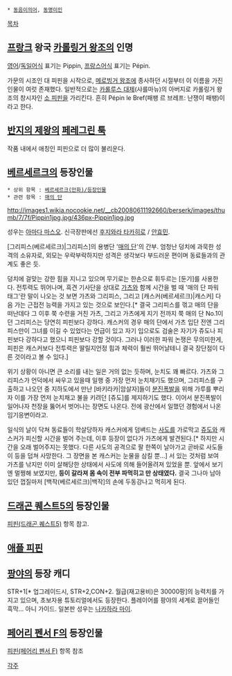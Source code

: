  * [[동음이의어]], [[동명이인]]

[[목차]]

== [[프랑크]] 왕국 [[카롤링거 왕조]]의 인명 ==
[[영어]]/[[독일어]]식 표기는 Pippin, [[프랑스어]]식 표기는 Pépin.

가문의 시조인 대 피핀을 시작으로, [[메로빙거 왕조]]에 종사하던 시절부터 이 이름을 가진 인물이 여럿 존재했다. 일반적으로는 [[카롤루스 대제]](샤를마뉴)의 아버지로 카롤링거 왕조의 창시자인 [[피핀 3세|소 피핀]]을 가리킨다. 흔히 Pépin le Bref(패팽 르 브레프: 난쟁이 패팽)이라고 한다.

== [[반지의 제왕]]의 [[페레그린 툭]] ==
작품 내에서 애칭인 피핀으로 더 많이 불리운다.

== [[베르세르크(만화)|베르세르크]]의 등장인물 ==
 * 상위 항목 : [[베르세르크(만화)/등장인물]]
 * 관련 항목 : [[매의 단]]

http://images1.wikia.nocookie.net/__cb20080611192660/berserk/images/thumb/7/7f/Pippin1jpg.jpg/436px-Pippin1jpg.jpg

성우는 [[아마다 마스오]]. 신극장판에선 [[후지와라 타카히로]] / [[안효민]].

[그리피스(베르세르크)|그리피스]의 용병단 '[[매의 단]]'의 간부. 엄청난 덩치에 과묵한 성격의 소유자로, 외모는 우락부락하지만 성격은 생각보다 부드러운 편이며 동료들과의 관계도 좋은 듯.

덩치에 걸맞는 강한 힘을 지니고 있으며 무기로는 한손으로 휘두르는 [둔기]를 사용한다. 전투력도 뛰어나며, 흑견 기사단을 상대로 [[가츠]]와 함께 시간을 벌 때 '매의 단 파워 태그'란 말이 나오는 것 보면 가츠와 그리피스, 그리고 [캐스커(베르세르크)|캐스커] 다음 가는 근접전 능력을 가지고 있는 것으로 보인다.[* 결국 그리피스를 꺾고 매의 단을 떠난데다 그 이후 쭉 수련을 거친 가츠, 그리고 가츠에게 지기 전까지 쭉 매의 단 No.1이던 그리피스는 당연히 피핀보다 강하다. 캐스커의 경우 매의 단에서 가츠 입단 전엔 그리피스만이 그녀를 이길 수 있었다는 언급이 있고 자기 입으로도 검술은 자기가 쥬도나 피핀보다 강하다고 했으니 피핀보다 강할 것이다. 그러나 이러한 파워 논쟁은 무의미한게, 피핀은 캐스커보다 전투력은 딸릴지언정 힘과 체력이 훨씬 뛰어날테니 결국 장단점이 다른 것이라고 볼 수 있다.]

위기 상황이 아니면 큰 소리를 내는 일은 거의 없는 듯하며, 눈치도 꽤 빠르다. 가츠와 그리피스가 언덕에서 싸우고 있을때 일행 중 가장 먼저 눈치채기도 했으며, 그리피스를 구출하고 나오던 중 지하도에서 만난 [바키라카|암살자]들이 [[분진폭발]]을 위해 가루를 뿌리자 이를 가장 먼저 눈치채고 불을 키려던 [쥬도]를 제지하기도 했다. 이어서 분진폭발이 일어나자 천장을 뚫어서 벗어나는 장면도 나온다. 전에 광산에서 일했던 경험에서 나온 임기응변이라고.

일식의 날이 닥쳐 동료들이 학살당하자 캐스커에게 덤벼드는 [[사도(베르세르크)|사도]]를 가로막고 [[쥬도]]와 캐스커가 피신할 시간을 벌어 주는데, 이후 등장이 없다가 가츠에게 발견된다.[* 하지만 시간을 오래 벌어주지는 못했다. 다른 사도의 공격으로 팔 한쪽이 날아가고 곧바로 사도들이 등을 덥쳐 사망한다. 그 장면을 본 캐스커는 눈물을 삼킬 뿐...] 서 있는 것처럼 보여 가츠를 낚지만 이미 살해당한 상태에서 사도에 의해 들어올려져 있었을 뿐. 앞에서 보기엔 멀쩡해 보였지만, '''등이 갈라져 몸 속이 전부 파먹히고 만 상태였다.''' 결국 그나마 남아 있던 껍질마저 [백작(베르세르크)|백작]의 손에 두동강나고 먹히게 된다.

== [[드래곤 퀘스트5]]의 등장인물 ==
[[피핀(드래곤 퀘스트5)]] 항목 참고.

== [[애플 피핀]] ==

== [[팡야]]의 등장 캐디 ==
STR+1[* 업그레이드시, STR+2,CON+2. 월급(재고용비)은 30000팡]의 능력치를 가지고 있으며, 초보자용 튜토리얼에서도 등장한다. 플레이어를 팡야의 세계로 끌어들인 흑막... 아니 가이드.
일본판 성우는 [[나카하라 마이]].

== [[페어리 펜서 F]]의 등장인물 ==
[[피핀(페어리 펜서 F)]] 항목 참조

[[각주]]
